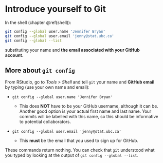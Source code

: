 # Introduce yourself to Git {#hello-git}

In the shell (chapter \@ref(shell)):

``` bash
git config --global user.name 'Jennifer Bryan'
git config --global user.email 'jenny@stat.ubc.ca'
git config --global --list
```

substituting your name and **the email associated with your GitHub account**. 

## More about `git config`

From RStudio, go to *Tools > Shell* and tell `git` your name and **GitHub email** by typing (use your own name and email):

  * `git config --global user.name 'Jennifer Bryan'`
  
    - This does __NOT__ have to be your GitHub username, although it can be. Another good option is your actual first name and last name. Your commits will be labelled with this name, so this should be informative to potential collaborators.

  * `git config --global user.email 'jenny@stat.ubc.ca'`
  
    - This __must__ be the email that you used to sign up for GitHub.

These commands return nothing. You can check that `git` understood what you typed by looking at the output of `git config --global --list`.
